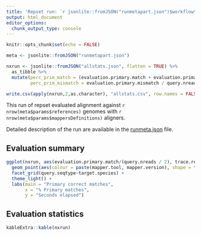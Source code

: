```yaml
---
title: 'Repset run: `r jsonlite::fromJSON("runmetapart.json")$workflow$runName` started at `r jsonlite::fromJSON("runmetapart.json")$workflow$start`'
output: html_document
editor_options:
  chunk_output_type: console
---
```


```r
knitr::opts_chunk$set(echo = FALSE)
```


```r
meta <- jsonlite::fromJSON("runmetapart.json")

nxrun <- jsonlite::fromJSON("allstats.json", flatten = TRUE) %>%
  as_tibble %>%
  mutate(perc_prim_match = (evaluation.primary.match + evaluation.primary.mateMatch) / query.nreads,
         perc_prim_mismatch = evaluation.primary.mismatch / query.nreads)

write.csv(apply(nxrun,2,as.character), "allstats.csv", row.names = FALSE)
```

This run of repset evaluated alignment against `r nrow(meta$params$references)` genomes with `r nrow(meta$params$mappersDefinitions)` aligners.

Detailed description of the run are available in the [runmeta.json](runmeta.json) file.

## Evaluation summary

```r
ggplot(nxrun, aes(evaluation.primary.match/(query.nreads / 2), trace.realtime)) +
  geom_point(aes(colour = paste(mapper.tool, mapper.version), shape = target.seqtype)) +
  facet_grid(query.seqtype~target.species) +
  theme_light() +
  labs(main = "Primary correct matches",
       x = "% Primary matches",
       y = "Seconds elapsed")
```

## Evaluation statistics

<!-- Download the full table [here](allstats.csv). -->
```r
kableExtra::kable(nxrun)
```




